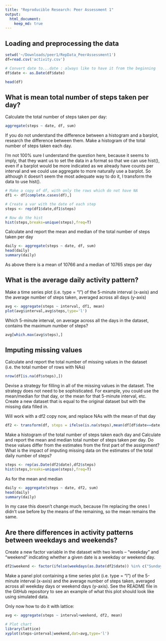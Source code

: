 ```yaml
---
title: "Reproducible Research: Peer Assessment 1"
output: 
  html_document:
    keep_md: true
---
```



## Loading and preprocessing the data

```r
setwd('~/Downloads/peer1/RepData_PeerAssessment1')
df=read.csv('activity.csv')

# Convert date to...date : always like to have it from the beginning
df$date <- as.Date(df$date)

head(df)
```



## What is mean total number of steps taken per day?

Calculate the total number of steps taken per day:

```r
aggregate(steps ~ date, df, sum)
```

If you do not understand the difference between a histogram and a barplot, research the difference between them. Make a histogram of the total number of steps taken each day.

I'm not 100% sure I understand the question here, because it seems to imply, that they want us to set the data in a format so that we can use hist(), even if a barplot would be more indicated as we already have counts per interval and we could use aggregate to more naturally use a barplot. 
So although it doesn't seem the most adequate way to do it, I transform the data to use hist().

```r
# Make a copy of df, with only the rows which do not have NA
df1 <- df[complete.cases(df),]

# Create a var with the date of each step
steps <- rep(df1$date,df1$steps)

# Now do the hist
hist(steps,breaks=unique(steps),freq=T)
```

Calculate and report the mean and median of the total number of steps taken per day

```r
daily <- aggregate(steps ~ date, df, sum)
head(daily)
summary(daily)
```

As above there is a mean of 10766 and a median of 10765 steps per day

## What is the average daily activity pattern?


Make a time series plot (i.e. type = "l") of the 5-minute interval (x-axis) and the average number of steps taken, averaged across all days (y-axis)

```r
avg <- aggregate(steps ~ interval, df1, mean)
plot(avg$interval,avg$steps,type='l')
```

Which 5-minute interval, on average across all the days in the dataset, contains the maximum number of steps?

```r
avg[which.max(avg$steps),]
```

## Imputing missing values

Calculate and report the total number of missing values in the dataset (i.e. the total number of rows with NAs)

```r
nrow(df[is.na(df$steps),])
```

Devise a strategy for filling in all of the missing values in the dataset. The strategy does not need to be sophisticated. For example, you could use the mean/median for that day, or the mean for that 5-minute interval, etc.
Create a new dataset that is equal to the original dataset but with the missing data filled in.

Will work with a df2 copy now, and replace NAs with the mean of that day
```r
df2 <- transform(df, steps = ifelse(is.na(steps),mean(df[df$date==date,]$steps,na.rm=TRUE), steps))
```

Make a histogram of the total number of steps taken each day and Calculate and report the mean and median total number of steps taken per day. Do these values differ from the estimates from the first part of the assignment? What is the impact of imputing missing data on the estimates of the total daily number of steps?

```r
steps <- rep(as.Date(df2$date),df2$steps)
hist(steps,breaks=unique(steps),freq=T)
```

As for the mean and median

```r
daily <- aggregate(steps ~ date, df2, sum)
head(daily)
summary(daily)
```

In my case this doesn't change much, because I'm replacing the ones I didn't use before by the means of the remaining, so the mean remains the same.

## Are there differences in activity patterns between weekdays and weekends?

Create a new factor variable in the dataset with two levels – “weekday” and “weekend” indicating whether a given date is a weekday or weekend day.

```r
df2$weekend <- factor(ifelse(weekdays(as.Date(df2$date)) %in% c("Sunday","Saturday"),"weekend","weekday"))
```

Make a panel plot containing a time series plot (i.e. type = "l") of the 5-minute interval (x-axis) and the average number of steps taken, averaged across all weekday days or weekend days (y-axis). See the README file in the GitHub repository to see an example of what this plot should look like using simulated data.

Only now how to do it with lattice:
```r
avg <- aggregate(steps ~ interval+weekend, df2, mean)

# Plot chart
library(lattice) 
xyplot(steps~interval|weekend,dat=avg,type='l')
```

